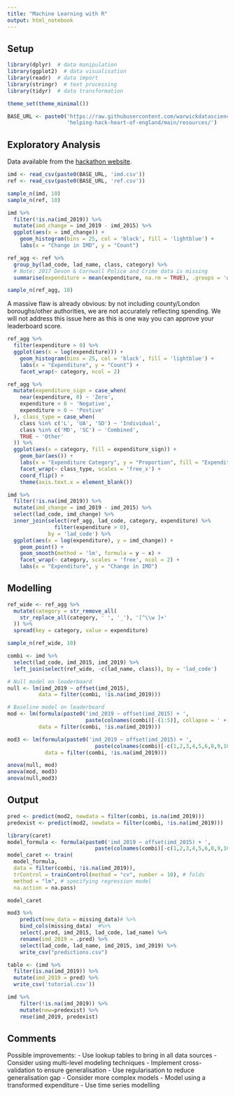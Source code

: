 ```yaml
---
title: "Machine Learning with R"
output: html_notebook
---
```


## Setup

```r
library(dplyr)  # data manipulation
library(ggplot2)  # data visualisation
library(readr)  # data import
library(stringr)  # text processing
library(tidyr)  # data transformation
```

```r
theme_set(theme_minimal())
```

```r
BASE_URL <- paste0('https://raw.githubusercontent.com/warwickdatascience/',
                   'helping-hack-heart-of-england/main/resources/')
```

## Exploratory Analysis

Data available from the [hackathon website](https://warwickdatascience.github.io/helping-hack-heart-of-england/).

```r
imd <- read_csv(paste0(BASE_URL, 'imd.csv'))
ref <- read_csv(paste0(BASE_URL, 'ref.csv'))
```

```r
sample_n(imd, 10)
sample_n(ref, 10)
```

```r
imd %>%
  filter(!is.na(imd_2019)) %>%
  mutate(imd_change = imd_2019 - imd_2015) %>%
  ggplot(aes(x = imd_change)) +
    geom_histogram(bins = 25, col = 'black', fill = 'lightblue') +
    labs(x = "Change in IMD", y = "Count")
```

```r
ref_agg <- ref %>%
  group_by(lad_code, lad_name, class, category) %>%
  # Note: 2017 Devon & Cornwall Police and Crime data is missing
  summarise(expenditure = mean(expenditure, na.rm = TRUE), .groups = 'drop')

sample_n(ref_agg, 10)
```

A massive flaw is already obvious: by not including county/London boroughs/other authorities, we are not accurately reflecting spending. We will not address this issue here as this is one way you can approve your leaderboard score.

```r
ref_agg %>%
  filter(expenditure > 0) %>%
  ggplot(aes(x = log(expenditure))) +
    geom_histogram(bins = 25, col = 'black', fill = 'lightblue') +
    labs(x = "Expenditure", y = "Count") +
    facet_wrap(~ category, ncol = 2)
```

```r
ref_agg %>%
  mutate(expenditure_sign = case_when(
    near(expenditure, 0) ~ 'Zero',
    expenditure < 0 ~ 'Negative',
    expenditure > 0 ~ 'Postive'
  ), class_type = case_when(
    class %in% c('L', 'UA', 'SD') ~ 'Individual',
    class %in% c('MD', 'SC') ~ 'Combined',
    TRUE ~ 'Other'
  )) %>%
  ggplot(aes(x = category, fill = expenditure_sign)) +
    geom_bar(aes()) +
    labs(x = "Expenditure Category", y = "Proportion", fill = "Expenditure Sign") +
    facet_wrap(~ class_type, scales = 'free_x') +
    coord_flip() +
    theme(axis.text.x = element_blank())
```

```r
imd %>%
  filter(!is.na(imd_2019)) %>%
  mutate(imd_change = imd_2019 - imd_2015) %>%
  select(lad_code, imd_change) %>%
  inner_join(select(ref_agg, lad_code, category, expenditure) %>%
               filter(expenditure > 0),
             by = 'lad_code') %>%
  ggplot(aes(x = log(expenditure), y = imd_change)) +
    geom_point() +
    geom_smooth(method = 'lm', formula = y ~ x) +
    facet_wrap(~ category, scales = 'free', ncol = 2) +
    labs(x = "Expenditure", y = "Change in IMD")
```

## Modelling

```r
ref_wide <- ref_agg %>%
  mutate(category = str_remove_all(
    str_replace_all(category, ' ', '_'), '[^\\w ]+'
  )) %>%
  spread(key = category, value = expenditure)

sample_n(ref_wide, 10)
```

```r
combi <- imd %>%
  select(lad_code, imd_2015, imd_2019) %>%
  left_join(select(ref_wide, -c(lad_name, class)), by = 'lad_code')
```

```r
# Null model on leaderboard
null <- lm(imd_2019 ~ offset(imd_2015),
          data = filter(combi, !is.na(imd_2019)))
```

```r
# Baseline model on leaderboard
mod <- lm(formula(paste0('imd_2019 ~ offset(imd_2015) + ',
                         paste(colnames(combi)[-(1:5)], collapse = ' + '))),
          data = filter(combi, !is.na(imd_2019)))
```

```r

mod3 <- lm(formula(paste0('imd_2019 ~ offset(imd_2015) + ',
                            paste(colnames(combi)[-c(1,2,3,4,5,6,8,9,10,14)], collapse = ' + '))),
            data = filter(combi, !is.na(imd_2019)))
```


```r
anova(null, mod)
anova(mod, mod3)
anova(null,mod3)
```

## Output

```r
pred <- predict(mod2, newdata = filter(combi, is.na(imd_2019)))
predexist <- predict(mod2, newdata = filter(combi, !is.na(imd_2019)))
```

```r
library(caret)
model_formula <- formula(paste0('imd_2019 ~ offset(imd_2015) + ',
                            paste(colnames(combi)[-c(1,2,3,4,5,6,8,9,10,14)], collapse = ' + ')))
model_caret <- train(
  model_formula,
  data = filter(combi, !is.na(imd_2019)),          
  trControl = trainControl(method = "cv", number = 10), # folds
  method = "lm", # specifying regression model
  na.action = na.pass)

model_caret
```

```r
mod3 %>%
    predict(new_data = missing_data)# %>%
    bind_cols(missing_data)  #%>%
    select(.pred, imd_2015, lad_code, lad_name) %>%
    rename(imd_2019 = .pred) %>%
    select(lad_code, lad_name, imd_2015, imd_2019) %>%
    write_csv("predictions.csv")
```



```r
table <- (imd %>%
  filter(is.na(imd_2019)) %>%
  mutate(imd_2019 = pred) %>%
  write_csv('tutorial.csv'))
```

```r
imd %>% 
    filter(!is.na(imd_2019)) %>% 
    mutate(new=predexist) %>% 
    rmse(imd_2019, predexist)
```


## Comments

Possible improvements:
- Use lookup tables to bring in all data sources
- Consider using multi-level modeling techniques
- Implement cross-validation to ensure generalisation
- Use regularisation to reduce generalisation gap
- Consider more complex models
- Model using a transformed expenditure
- Use time series modelling
